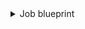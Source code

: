 <details>
<summary>Job blueprint</summary>

```json showLineNumbers
{
  "identifier": "gitlabJob",
  "title": "Job",
  "icon": "GitLab",
  "schema": {
    "properties": {
      "createdAt": {
        "title": "Created At",
        "type": "string",
        "format": "date-time"
      },
      "startedAt": {
        "title": "Started At",
        "type": "string",
        "format": "date-time"
      },
      "finishedAt": {
        "title": "Finished At",
        "type": "string",
        "format": "date-time"
      },
      "creator": {
        "title": "Creator",
        "type": "string"
      },
      "stage": {
        "title": "Stage",
        "type": "string"
      },
      "status": {
        "title": "Status",
        "type": "string",
        "enum": [
          "failed",
          "warning",
          "pending",
          "running",
          "manual",
          "scheduled",
          "canceled",
          "success",
          "skipped",
          "created"
        ],
        "enumColors": {
          "failed": "red",
          "warning": "red",
          "pending": "yellow",
          "running": "yellow",
          "manual": "blue",
          "scheduled": "blue",
          "canceled": "red",
          "success": "green",
          "skipped": "red",
          "created": "yellow"
        }
      }
    },
    "required": []
  },
  "mirrorProperties": {},
  "calculationProperties": {},
  "relations": {
    "pipeline": {
      "target": "gitlabPipeline",
      "required": false,
      "many": false
    }
  }
}
```

</details>
